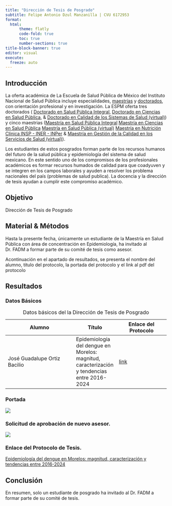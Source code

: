 ```yaml
---
title: "Dirección de Tesis de Posgrado"
subtitle: Felipe Antonio Dzul Manzanilla | CVU 6172953
format: 
  html:
      theme: flatly
      code-fold: true
      toc: true
      number-sections: true
title-block-banner: true
editor: visual
execute:
  freeze: auto
---
```


## Introducción

La oferta académica de La Escuela de Salud Pública de México del Instituto Nacional de Salud Pública incluye especialidades, [maestrías](https://espm.mx/programaacademico/maestria) y [doctorados](https://espm.mx/programaacademico/doctorado), con orientación profesional y en investigación. La ESPM oferta tres doctorados ( [Doctorado en Salud Pública Integral](https://espm.mx/programaacademico/detalle-doctorado-en-salud-publica-integral), [Doctorado en Ciencias en Salud Pública](https://espm.mx/programaacademico/detalle-doctorado-en-ciencias-en-salud-publica), & [Doctorado en Calidad de los Sistemas de Salud (virtual)](https://espm.mx/programaacademico/detalle-doctorado-calidad-sistemas-salud)) y cinco maestrias ([Maestría en Salud Pública Integral](https://espm.mx/programaacademico/detalle-maestria-en-salud-publica-integral)
[Maestría en Ciencias en Salud Pública](https://espm.mx/programaacademico/detalle-maestria-en-ciencias-en-salud-publica)
[Maestría en Salud Pública (virtual)](https://espm.mx/programaacademico/detalle-maestria-salud-publica-virtual)
[Maestría en Nutrición Clínica INSP - INER - INPer](https://espm.mx/programaacademico/detalle-maestria-en-nutricion-clinica-insp-iner-inper) & [Maestría en Gestión de la Calidad en los Servicios de Salud (virtual)](https://espm.mx/programaacademico/detalle-maestria-gestion-calidad-servicios-de-salud)). 

Los estudiantes de estos posgrados forman parte de los recursos humanos del futuro de la salud pública y epidemiología del sistema de salud mexicano. En este sentido uno de los compromisos de los profesionales académicos es formar recursos humados de calidad para que coadyuven y se integren en los campos laborales y ayuden a resolver los problema nacionales del país (problemas de salud publica). La docencia y la dirección de tesis ayudan a cumplir este compromiso académico.


## Objetivo

Dirección de Tesis de Posgrado

## Material & Métodos

Hasta la presente fecha, únicamente un estudiante de la Maestría en Salud Pública con área de concentración en Epidemiología, ha invitado al Dr. FADM a formar parte de su comité de tesis como asesor.

Acontinuación en el apartado de resultados, se presenta el nombre del alumno, titulo del protocolo, la portada del protocolo y el link al pdf del protocolo

## Resultados

### Datos Básicos

| Alumno | Título | Enlace del Protocolo |
|--------|-----|------|
| José Guadalupe Ortiz Bacilio | Epidemiología del dengue en Morelos: magnitud, caracterización y tendencias entre 2016-2024 | [link](https://github.com/fdzul/direccion_posgrado/blob/main/protocolo_JGOB.pdf) | 
: Datos básicos del la Dirección de Tesis de Posgrado

### Portada

![](portada_protocolo_JGOB.png)


### Solicitud de aprobación de nuevo asesor.

[![](comite.jpeg)](https://github.com/fdzul/direccion_posgrado/blob/main/protocolo_JGOB.pdf)


### Enlace del Protocolo de Tesis.

[Epidemiología del dengue en Morelos: magnitud, caracterización y tendencias entre 2016-2024](https://github.com/fdzul/direccion_posgrado/blob/main/protocolo_JGOB.pdf)


## Conclusión

En resumen, solo un estudiante de posgrado ha invitado al Dr. FADM a formar parte de su comité de tesis.

